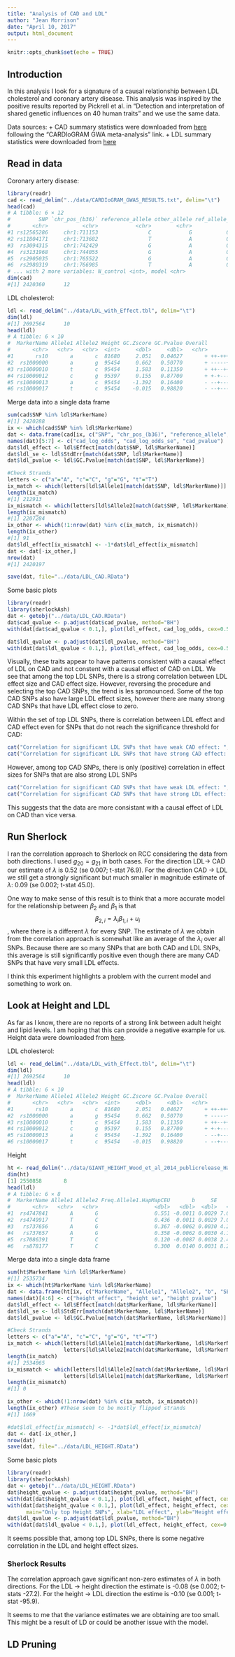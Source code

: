 ```yaml
---
title: "Analysis of CAD and LDL"
author: "Jean Morrison"
date: "April 10, 2017"
output: html_document
---
```


```r
knitr::opts_chunk$set(echo = TRUE)
```

## Introduction
In this analysis I look for a signature of a causal relationship between LDL cholesterol and coronary artery disease. This analysis was inspired by the positive results reported by Pickrell et al. in "Detection and interpretation of shared genetic influences on 40 human traits" and we use the same data. 

Data sources:
+ CAD summary statistics were downloaded from [here](http://www.cardiogramplusc4d.org/data-downloads/) following the "CARDIoGRAM GWA meta-analysis" link.
+ LDL summary statistics were downloaded from [here](http://csg.sph.umich.edu/abecasis/public/lipids2010/)


## Read in data

Coronary artery disease:

```r
library(readr)
cad <- read_delim("../data/CARDIoGRAM_GWAS_RESULTS.txt", delim="\t")
head(cad)
# A tibble: 6 × 12
#         SNP `chr_pos_(b36)` reference_allele other_allele ref_allele_frequency    pvalue het_pvalue   log_odds log_odds_se N_case
#       <chr>           <chr>            <chr>        <chr>                <dbl>     <dbl>      <dbl>      <dbl>       <dbl>  <int>
#1 rs12565286     chr1:711153                C            G           0.05380729 0.0651210  0.9996689  0.1282012   0.0695073   6659
#2 rs11804171     chr1:713682                T            A           0.94596855 0.0632817  0.9992190 -0.1297868   0.0698828   6017
#3  rs3094315     chr1:742429                G            A           0.17509983 0.9545154  0.9934594  0.0016609   0.0291187   9714
#4  rs3131968     chr1:744055                G            A           0.76986967 0.3571689  0.5146446 -0.0289617   0.0314537  10213#
#5  rs2905035     chr1:765522                G            A           0.81987365 0.8823145  0.5314654 -0.0040285   0.0272131  13523
#6  rs2980319     chr1:766985                T            A           0.82053910 0.9730835  0.6074723 -0.0009125   0.0270433  14201
# ... with 2 more variables: N_control <int>, model <chr>
dim(cad)
#[1] 2420360      12
```


LDL cholesterol: 

```r
ldl <- read_delim("../data/LDL_with_Effect.tbl", delim="\t")
dim(ldl)
#[1] 2692564      10
head(ldl)
# A tibble: 6 × 10
#  MarkerName Allele1 Allele2 Weight GC.Zscore GC.Pvalue Overall                 Direction  Effect StdErr
#       <chr>   <chr>   <chr>  <int>     <dbl>     <dbl>   <chr>                     <chr>   <dbl>  <dbl>
#1       rs10       a       c  81680     2.051   0.04027       + ++-+++++-+?++-??-++-??++-  0.0294 0.0152
#2  rs1000000       a       g  95454     0.662   0.50770       + -----++-+--+-+++-+++-+-++  0.0044 0.0063
#3 rs10000010       t       c  95454     1.583   0.11350       + ++--++---+-+-++--+++---++  0.0073 0.0052
#4 rs10000012       c       g  95397     0.155   0.87700       + +-+-----++-++---+++---+-+ -0.0002 0.0076
#5 rs10000013       a       c  95454    -1.392   0.16400       - --+---+--++--+--++---+-++ -0.0075 0.0062
#6 rs10000017       t       c  95454    -0.015   0.98820       - --+---+++--+---+-++-++--+  0.0021 0.0066
```


Merge data into a single data frame

```r
sum(cad$SNP %in% ldl$MarkerName)
#[1] 2420288
ix <- which(cad$SNP %in% ldl$MarkerName)
dat <- data.frame(cad[ix, c("SNP", "chr_pos_(b36)", "reference_allele", "other_allele", "log_odds", "log_odds_se", "pvalue")])
names(dat)[5:7] <- c("cad_log_odds", "cad_log_odds_se", "cad_pvalue")
dat$ldl_effect <- ldl$Effect[match(dat$SNP, ldl$MarkerName)]
dat$ldl_se <- ldl$StdErr[match(dat$SNP, ldl$MarkerName)]
dat$ldl_pvalue <- ldl$GC.Pvalue[match(dat$SNP, ldl$MarkerName)]

#Check Strands
letters <- c("a"="A", "c"="C", "g"="G", "t"="T")
ix_match <- which(letters[ldl$Allele1[match(dat$SNP, ldl$MarkerName)]] == dat$reference_allele & letters[ldl$Allele2[match(dat$SNP, ldl$MarkerName)]] == dat$other_allele   )
length(ix_match)
#[1] 212913
ix_mismatch <- which(letters[ldl$Allele2[match(dat$SNP, ldl$MarkerName)]] == dat$reference_allele & letters[ldl$Allele1[match(dat$SNP, ldl$MarkerName)]] == dat$other_allele)
length(ix_mismatch)
#[1] 2207284
ix_other <- which(!1:nrow(dat) %in% c(ix_match, ix_mismatch))
length(ix_other)
#[1] 91
dat$ldl_effect[ix_mismatch] <- -1*dat$ldl_effect[ix_mismatch]
dat <- dat[-ix_other,]
nrow(dat)
#[1] 2420197

save(dat, file="../data/LDL_CAD.RData")
```

Some basic plots
```r
library(readr)
library(sherlockAsh)
dat <- getobj("../data/LDL_CAD.RData")
dat$cad_qvalue <- p.adjust(dat$cad_pvalue, method="BH")
with(dat[dat$cad_qvalue < 0.1,], plot(ldl_effect, cad_log_odds, cex=0.5, main="Only top CAD SNPs", xlab="LDL effect", ylab="CAD Log Odds"))

dat$ldl_qvalue <- p.adjust(dat$ldl_pvalue, method="BH")
with(dat[dat$ldl_qvalue < 0.1,], plot(ldl_effect, cad_log_odds, cex=0.5, main="Only top LDL SNPs", xlab="LDL effect", ylab="CAD Log Odds"))
```

Visually, these traits appear to have patterns consistent with a causal effect of LDL on CAD and not constent with a causal effect of CAD on LDL. We see that among the top LDL SNPs, there is a strong correlation between LDL effect size and CAD effect size. However, reversing the procedure and selecting the top CAD SNPs, the trend is les spronounced. Some of the top CAD SNPs also have large LDL effect sizes, however there are many strong CAD SNPs that have LDL effect close to zero. 

Within the set of top LDL SNPs, there is correlation between LDL effect and CAD effect even for SNPs that do not reach the significance threshold for CAD: 

```r
cat("Correlation for significant LDL SNPs that have weak CAD effect: ", with(dat[dat$ldl_qvalue < 0.1 & dat$cad_qvalue > 0.1,], cor(ldl_effect, cad_log_odds)), "\n")
cat("Correlation for significant LDL SNPs that have strong CAD effect: ", with(dat[dat$ldl_qvalue < 0.1 & dat$cad_qvalue < 0.1,], cor(ldl_effect, cad_log_odds)), "\n")
```

However, among top CAD SNPs, there is only (positive) correlation in effect sizes for SNPs that are also strong LDL SNPs

```r
cat("Correlation for significant CAD SNPs that have weak LDL effect: ", with(dat[dat$cad_qvalue < 0.1 & dat$ldl_qvalue > 0.1,], cor(ldl_effect, cad_log_odds)), "\n")
cat("Correlation for significant CAD SNPs that have strong LDL effect: ", with(dat[dat$cad_qvalue < 0.1 & dat$ldl_qvalue < 0.1,], cor(ldl_effect, cad_log_odds)), "\n")
```
This suggests that the data are more consistant with a causal effect of LDL on CAD than vice versa.

## Run Sherlock

I ran the correlation approach to Sherlock on RCC considering the data from both directions. I used $g_{20} = g_{21}$ in both cases. For the direction LDL-> CAD our estimate of $\lambda$ is 0.52 (se 0.007; t-stat 76.9). For the direction CAD -> LDL we still get a strongly significant but much smaller in magnitude estimate of $\lambda$: 0.09 (se 0.002; t-stat 45.0). 

One way to make sense of this result is to think that a more accurate model for the relationship between $\beta_{2}$ and $\beta_{1}$ is that 
$$ \beta_{2,i} = \lambda_i\beta_{1,i} + u_i$$, where there is a different $\lambda$ for every SNP. The estimate of $\lambda$ we obtain from the correlation approach is somewhat like an average of the $\lambda_i$ over all SNPs. Because there are so many SNPs that are both CAD and LDL SNPs, this average is still significantly positive even though there are many CAD SNPs that have very small LDL effects. 

I think this experiment highlights a problem with the current model and something to work on.

## Look at Height and LDL

As far as I know, there are no reports of a strong link between adult height and lipid levels. I am hoping that this can provide a negative example for us. Height data were downloaded from [here](http://portals.broadinstitute.org/collaboration/giant/index.php/GIANT_consortium_data_files#GWAS_Anthropometric_2014_Height).

LDL cholesterol: 

```r
ldl <- read_delim("../data/LDL_with_Effect.tbl", delim="\t")
dim(ldl)
#[1] 2692564      10
head(ldl)
# A tibble: 6 × 10
#  MarkerName Allele1 Allele2 Weight GC.Zscore GC.Pvalue Overall                 Direction  Effect StdErr
#       <chr>   <chr>   <chr>  <int>     <dbl>     <dbl>   <chr>                     <chr>   <dbl>  <dbl>
#1       rs10       a       c  81680     2.051   0.04027       + ++-+++++-+?++-??-++-??++-  0.0294 0.0152
#2  rs1000000       a       g  95454     0.662   0.50770       + -----++-+--+-+++-+++-+-++  0.0044 0.0063
#3 rs10000010       t       c  95454     1.583   0.11350       + ++--++---+-+-++--+++---++  0.0073 0.0052
#4 rs10000012       c       g  95397     0.155   0.87700       + +-+-----++-++---+++---+-+ -0.0002 0.0076
#5 rs10000013       a       c  95454    -1.392   0.16400       - --+---+--++--+--++---+-++ -0.0075 0.0062
#6 rs10000017       t       c  95454    -0.015   0.98820       - --+---+++--+---+-++-++--+  0.0021 0.0066
```

Height

```r
ht <- read_delim("../data/GIANT_HEIGHT_Wood_et_al_2014_publicrelease_HapMapCeuFreq.txt", delim="\t")
dim(ht)
[1] 2550858       8
head(ldl)
# A tibble: 6 × 8
#  MarkerName Allele1 Allele2 Freq.Allele1.HapMapCEU       b     SE       p      N
#       <chr>   <chr>   <chr>                  <dbl>   <dbl>  <dbl>   <dbl>  <int>
#1  rs4747841       A       G                  0.551 -0.0011 0.0029 7.0e-01 253213
#2  rs4749917       T       C                  0.436  0.0011 0.0029 7.0e-01 253213
#3   rs737656       A       G                  0.367 -0.0062 0.0030 4.2e-02 253116
#4   rs737657       A       G                  0.358 -0.0062 0.0030 4.1e-02 252156
#5  rs7086391       T       C                  0.120 -0.0087 0.0038 2.4e-02 248425
#6   rs878177       T       C                  0.300  0.0140 0.0031 8.2e-06 251271
```


Merge data into a single data frame

```r
sum(ht$MarkerName %in% ldl$MarkerName)
#[1] 2535734
ix <- which(ht$MarkerName %in% ldl$MarkerName)
dat <- data.frame(ht[ix, c("MarkerName", "Allele1", "Allele2", "b", "SE", "p")])
names(dat)[4:6] <- c("height_effect", "height_se", "height_pvalue")
dat$ldl_effect <- ldl$Effect[match(dat$MarkerName, ldl$MarkerName)]
dat$ldl_se <- ldl$StdErr[match(dat$MarkerName, ldl$MarkerName)]
dat$ldl_pvalue <- ldl$GC.Pvalue[match(dat$MarkerName, ldl$MarkerName)]

#Check Strands
letters <- c("a"="A", "c"="C", "g"="G", "t"="T")
ix_match <- which(letters[ldl$Allele1[match(dat$MarkerName, ldl$MarkerName)]] == dat$Allele1 & 
                  letters[ldl$Allele2[match(dat$MarkerName, ldl$MarkerName)]] == dat$Allele2)
length(ix_match)
#[1] 2534065
ix_mismatch <- which(letters[ldl$Allele2[match(dat$MarkerName, ldl$MarkerName)]] == dat$Allele1 & 
                  letters[ldl$Allele1[match(dat$MarkerName, ldl$MarkerName)]] == dat$Allele2)
length(ix_mismatch)
#[1] 0

ix_other <- which(!1:nrow(dat) %in% c(ix_match, ix_mismatch))
length(ix_other) #These seem to be mostly flipped strands
#[1] 1669

#dat$ldl_effect[ix_mismatch] <- -1*dat$ldl_effect[ix_mismatch]
dat <- dat[-ix_other,]
nrow(dat)
save(dat, file="../data/LDL_HEIGHT.RData")
```

Some basic plots
```r
library(readr)
library(sherlockAsh)
dat <- getobj("../data/LDL_HEIGHT.RData")
dat$height_qvalue <- p.adjust(dat$height_pvalue, method="BH")
with(dat[dat$height_qvalue < 0.1,], plot(ldl_effect, height_effect, cex=0.5, main="Only top Height SNPs", xlab="LDL effect", ylab="Height effect"))
with(dat[dat$height_qvalue < 0.1,], plot(ldl_effect, height_effect, cex=0.5, 
      main="Only top Height SNPs", xlab="LDL effect", ylab="Height effect", xlim=c(-0.1, 0.1)))
dat$ldl_qvalue <- p.adjust(dat$ldl_pvalue, method="BH")
with(dat[dat$ldl_qvalue < 0.1,], plot(ldl_effect, height_effect, cex=0.5, main="Only top LDL SNPs", xlab="LDL effect", ylab="Height effect"))
```

It seems possible that, among top LDL SNPs, there is some negative correlation in the LDL and height effect sizes.

### Sherlock Results

The correlation approach gave significant non-zero estimates of $\lambda$ in both directions. For the LDL -> height direction the estimate is -0.08 (se 0.002; t-stats -27.2). For the height -> LDL direction the estime is -0.10 (se 0.001; t-stat -95.9).

It seems to me that the variance estimates we are obtaining are too small. This might be a result of LD or could be another issue with the model.

## LD Pruning

